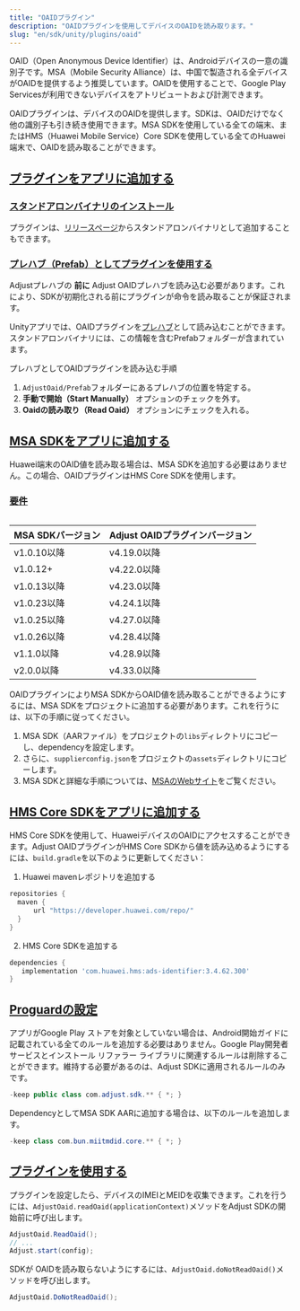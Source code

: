 ```yaml
---
title: "OAIDプラグイン"
description: "OAIDプラグインを使用してデバイスのOAIDを読み取ります。"
slug: "en/sdk/unity/plugins/oaid"
---
```

OAID（Open Anonymous Device Identifier）は、Androidデバイスの一意の識別子です。MSA（Mobile Security Alliance）は、中国で製造される全デバイスがOAIDを提供するよう推奨しています。OAIDを使用することで、Google Play Servicesが利用できないデバイスをアトリビュートおよび計測できます。

OAIDプラグインは、デバイスのOAIDを提供します。SDKは、OAIDだけでなく他の識別子も引き続き使用できます。MSA SDKを使用している全ての端末、またはHMS（Huawei Mobile Service）Core SDKを使用している全てのHuawei端末で、OAIDを読み取ることができます。

[プラグインをアプリに追加する](add-the-plugin-to-your-app)
--------------------------------------------

### [スタンドアロンバイナリのインストール](install-standalone-binary)

プラグインは、[リリースページ](https://github.com/adjust/android_sdk/releases)からスタンドアロンバイナリとして追加することもできます。

### [プレハブ（Prefab）としてプラグインを使用する](use-the-plugin-as-a-prefab)

<callout type="note"> 

Adjustプレハブの **前に** Adjust OAIDプレハブを読み込む必要があります。これにより、SDKが初期化される前にプラグインが命令を読み取ることが保証されます。
</Callout> 

Unityアプリでは、OAIDプラグインを[プレハブ](https://docs.unity3d.com/Manual/Prefabs.html)として読み込むことができます。スタンドアロンバイナリには、この情報を含むPrefabフォルダーが含まれています。

プレハブとしてOAIDプラグインを読み込む手順

1. `AdjustOaid/Prefab`フォルダーにあるプレハブの位置を特定する。
2. **手動で開始（Start Manually）** オプションのチェックを外す。
3. **Oaidの読み取り（Read Oaid）** オプションにチェックを入れる。

[MSA SDKをアプリに追加する](add-the-msa-sdk-to-your-app)
-----------------------------------------------

<callout type="note"> 

Huawei端末のOAID値を読み取る場合は、MSA SDKを追加する必要はありません。この場合、OAIDプラグインはHMS Core SDKを使用します。
</Callout> 

### [要件](requirements)

<table> 

|  MSA SDKバージョン  | Adjust OAIDプラグインバージョン |
|----------------|-----------------------|
| v1\.0\.10以降  | v4\.19\.0以降         |
| v1\.0\.12\+ | v4\.22\.0以降         |
| v1\.0\.13以降  | v4\.23\.0以降         |
| v1\.0\.23以降  | v4\.24\.1以降         |
| v1\.0\.25以降  | v4\.27\.0以降         |
| v1\.0\.26以降  | v4\.28\.4以降         |
| v1\.1\.0以降   | v4\.28\.9以降         |
| v2\.0\.0以降   | v4\.33\.0以降         |

</Table> 

OAIDプラグインによりMSA SDKからOAID値を読み取ることができるようにするには、MSA SDKをプロジェクトに追加する必要があります。これを行うには、以下の手順に従ってください。

1. MSA SDK（AARファイル）をプロジェクトの`libs`ディレクトリにコピーし、dependencyを設定します。
2. さらに、`supplierconfig.json`をプロジェクトの`assets`ディレクトリにコピーします。
3. MSA SDKと詳細な手順については、[MSAのWebサイト](http://www.msa-alliance.cn/col.jsp?id=120)をご覧ください。

[HMS Core SDKをアプリに追加する](add-the-hms-core-sdk-to-your-app)
---------------------------------------------------------

HMS Core SDKを使用して、HuaweiデバイスのOAIDにアクセスすることができます。Adjust OAIDプラグインがHMS Core SDKから値を読み込めるようにするには、`build.gradle`を以下のように更新してください：

1. Huawei mavenレポジトリを追加する

<codeblock title="build.gradle"> 

```groovy
repositories {
  maven {
      url "https://developer.huawei.com/repo/"
  }
}

```

</CodeBlock> 

2. HMS Core SDKを追加する

<codeblock title="build.gradle"> 

```groovy
dependencies {
   implementation 'com.huawei.hms:ads-identifier:3.4.62.300'
}

```

</CodeBlock> 

[Proguardの設定](proguard-settings)
--------------------------------

アプリがGoogle Play ストアを対象としていない場合は、Android開始ガイドに記載されている全てのルールを追加する必要はありません。Google Play開発者サービスとインストール リファラー ライブラリに関連するルールは削除することができます。維持する必要があるのは、Adjust SDKに適用されるルールのみです。
<codeblock title="Proguard.pro"> 

```java
-keep public class com.adjust.sdk.** { *; }
```

</CodeBlock> 

DependencyとしてMSA SDK AARに追加する場合は、以下のルールを追加します。
<codeblock title="Proguard.pro"> 

```java
-keep class com.bun.miitmdid.core.** { *; }
```

</CodeBlock> 

[プラグインを使用する](use-the-plugin)
----------------------------

プラグインを設定したら、デバイスのIMEIとMEIDを収集できます。これを行うには、`AdjustOaid.readOaid(applicationContext)`メソッドをAdjust SDKの開始前に呼び出します。

```cs
AdjustOaid.ReadOaid();
// ...
Adjust.start(config);
```

SDKが OAIDを読み取らないようにするには、`AdjustOaid.doNotReadOaid()`メソッドを呼び出します。

```cs
AdjustOaid.DoNotReadOaid();
```

